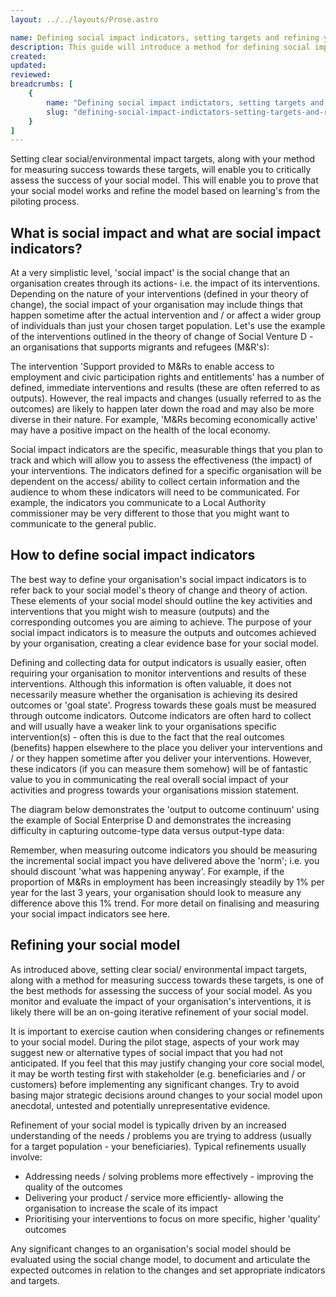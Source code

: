```yaml
---
layout: ../../layouts/Prose.astro

name: Defining social impact indicators, setting targets and refining your social model
description: This guide will introduce a method for defining social impact indicators and setting targets
created: 
updated: 
reviewed: 
breadcrumbs: [
    {
        name: "Defining social impact indictators, setting targets and refining your social model",
        slug: "defining-social-impact-indictators-setting-targets-and-refining-your-social model"
    }
]
---
```


Setting clear social/environmental impact targets, along with your method for measuring success towards these targets, will enable you to critically assess the success of your social model. This will enable you to prove that your social model works and refine the model based on learning's from the piloting process.

## What is social impact and what are social impact indicators?

At a very simplistic level, 'social impact' is the social change that an organisation creates through its actions- i.e. the impact of its interventions. Depending on the nature of your interventions (defined in your theory of change), the social impact of your organisation may include things that happen sometime after the actual intervention and / or affect a wider group of individuals than just your chosen target population. Let's use the example of the interventions outlined in the theory of change of Social Venture D - an organisations that supports migrants and refugees (M&R's):

The intervention 'Support provided to M&Rs to enable access to employment and civic participation rights and entitlements' has a number of defined, immediate interventions and results (these are often referred to as outputs). However, the real impacts and changes (usually referred to as the outcomes) are likely to happen later down the road and may also be more diverse in their nature. For example, 'M&Rs becoming economically active' may have a positive impact on the health of the local economy.

Social impact indicators are the specific, measurable things that you plan to track and which will allow you to assess the effectiveness (the impact) of your interventions. The indicators defined for a specific organisation will be dependent on the access/ ability to collect certain information and the audience to whom these indicators will need to be communicated. For example, the indicators you communicate to a Local Authority commissioner may be very different to those that you might want to communicate to the general public.

## How to define social impact indicators

The best way to define your organisation's social impact indicators is to refer back to your social model's theory of change and theory of action. These elements of your social model should outline the key activities and interventions that you might wish to measure (outputs) and the corresponding outcomes you are aiming to achieve. The purpose of your social impact indicators is to measure the outputs and outcomes achieved by your organisation, creating a clear evidence base for your social model.

Defining and collecting data for output indicators is usually easier, often requiring your organisation to monitor interventions and results of these interventions. Although this information is often valuable, it does not necessarily measure whether the organisation is achieving its desired outcomes or 'goal state'. Progress towards these goals must be measured through outcome indicators. Outcome indicators are often hard to collect and will usually have a weaker link to your organisations specific intervention(s) - often this is due to the fact that the real outcomes (benefits) happen elsewhere to the place you deliver your interventions and / or they happen sometime after you deliver your interventions. However, these indicators (if you can measure them somehow) will be of fantastic value to you in communicating the real overall social impact of your activities and progress towards your organisations mission statement.

The diagram below demonstrates the 'output to outcome continuum' using the example of Social Enterprise D and demonstrates the increasing difficulty in capturing outcome-type data versus output-type data:

Remember, when measuring outcome indicators you should be measuring the incremental social impact you have delivered above the 'norm'; i.e. you should discount 'what was happening anyway'. For example, if the proportion of M&Rs in employment has been increasingly steadily by 1% per year for the last 3 years, your organisation should look to measure any difference above this 1% trend. For more detail on finalising and measuring your social impact indicators see here.

## Refining your social model

As introduced above, setting clear social/ environmental impact targets, along with a method for measuring success towards these targets, is one of the best methods for assessing the success of your social model. As you monitor and evaluate the impact of your organisation's interventions, it is likely there will be an on-going iterative refinement of your social model.

It is important to exercise caution when considering changes or refinements to your social model. During the pilot stage, aspects of your work may suggest new or alternative types of social impact that you had not anticipated. If you feel that this may justify changing your core social model, it may be worth testing first with stakeholder (e.g. beneficiaries and / or customers) before implementing any significant changes. Try to avoid basing major strategic decisions around changes to your social model upon anecdotal, untested and potentially unrepresentative evidence.

Refinement of your social model is typically driven by an increased understanding of the needs / problems you are trying to address (usually for a target population - your beneficiaries). Typical refinements usually involve:

- Addressing needs / solving problems more effectively - improving the quality of the outcomes
- Delivering your product / service more efficiently- allowing the organisation to increase the scale of its impact
- Prioritising your interventions to focus on more specific, higher 'quality' outcomes

Any significant changes to an organisation's social model should be evaluated using the social change model, to document and articulate the expected outcomes in relation to the changes and set appropriate indicators and targets.